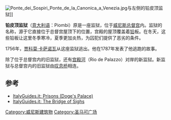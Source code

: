 [[File:Ponte_dei_Sospiri_Ponte_de_la_Canonica_a_Venezia.jpg|thumbnail]]与左侧的铅皮顶监狱]]

'''铅皮顶监狱'''（[[意大利语|意大利语]]：Piombi）原是一座监狱，位于[[威尼斯|威尼斯]][[总督宫_(威尼斯)|总督宫]]内。监狱的名称，源于它直接位于总督宫屋顶下的位置，宫殿的屋顶覆盖着[[铅|铅]]板。在冬天，这些铅板让这里冬季寒冷，夏季更加炎热，为囚犯们提供了恶劣的条件。

1756年，[[贾科莫·卡萨诺瓦|贾科莫·卡萨诺瓦]]从这座监狱逃出。他在1787年发表了他逃跑的故事。

除了位于总督宫内的旧监狱，还有[[宫殿河|宫殿河]]（Rio de Palazzo）对岸的新监狱。新监狱与总督宫内的旧监狱由[[叹息桥|叹息桥]]相连。

==参考==
*[http://www.italyguides.it/us/venice_italy/doge_s_palace/prisons.htm ItalyGuides.it: Prisons (Doge's Palace)] {{Wayback|url=http://www.italyguides.it/us/venice_italy/doge_s_palace/prisons.htm |date=20140805191613 }}
*[http://www.italyguides.it/us/venice_italy/doge_s_palace/the_bridge_of_sighs.htm ItalyGuides.it: The Bridge of Sighs] {{Wayback|url=http://www.italyguides.it/us/venice_italy/doge_s_palace/the_bridge_of_sighs.htm |date=20140805200821 }}
{{圣马可广场}}
[[Category:威尼斯建筑物|Category:威尼斯建筑物]]
[[Category:圣马可广场|Category:圣马可广场]]